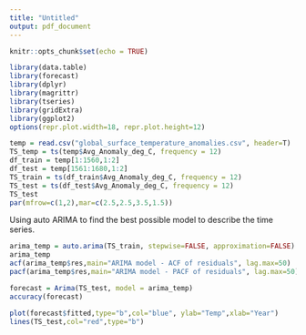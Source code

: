 ```yaml
---
title: "Untitled"
output: pdf_document
---
```


```r
knitr::opts_chunk$set(echo = TRUE)
```

```r
library(data.table)
library(forecast)
library(dplyr)
library(magrittr)
library(tseries)
library(gridExtra)
library(ggplot2)
options(repr.plot.width=18, repr.plot.height=12)
```

```r
temp = read.csv("global_surface_temperature_anomalies.csv", header=T)
TS_temp = ts(temp$Avg_Anomaly_deg_C, frequency = 12)
df_train = temp[1:1560,1:2]
df_test = temp[1561:1680,1:2]
TS_train = ts(df_train$Avg_Anomaly_deg_C, frequency = 12)
TS_test = ts(df_test$Avg_Anomaly_deg_C, frequency = 12)
TS_test
par(mfrow=c(1,2),mar=c(2.5,2.5,3.5,1.5))
```  

Using auto ARIMA to find the best possible model to describe the time series.
```r
arima_temp = auto.arima(TS_train, stepwise=FALSE, approximation=FALSE)
arima_temp
acf(arima_temp$res,main="ARIMA model - ACF of residuals", lag.max=50)
pacf(arima_temp$res,main="ARIMA model - PACF of residuals", lag.max=50)
```  

```r
forecast = Arima(TS_test, model = arima_temp)
accuracy(forecast)

plot(forecast$fitted,type="b",col="blue", ylab="Temp",xlab="Year")
lines(TS_test,col="red",type="b")
```  
